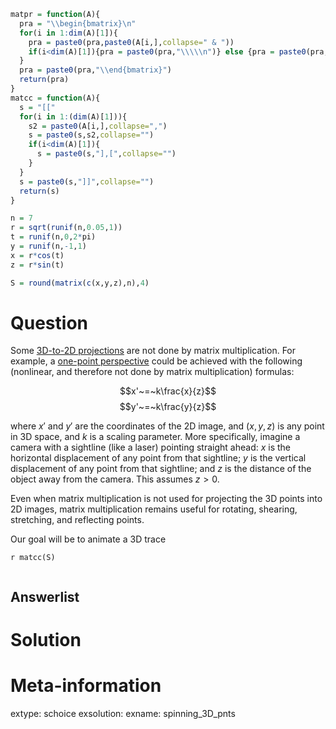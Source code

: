 ```r
matpr = function(A){
  pra = "\\begin{bmatrix}\n"
  for(i in 1:dim(A)[1]){
    pra = paste0(pra,paste0(A[i,],collapse=" & "))
    if(i<dim(A)[1]){pra = paste0(pra,"\\\\\n")} else {pra = paste0(pra,"\n")}
  }
  pra = paste0(pra,"\\end{bmatrix}")
  return(pra)
}
matcc = function(A){
  s = "[["
  for(i in 1:(dim(A)[1])){
    s2 = paste0(A[i,],collapse=",")
    s = paste0(s,s2,collapse="")
    if(i<dim(A)[1]){
      s = paste0(s,"],[",collapse="")
    }
  }
  s = paste0(s,"]]",collapse="")
  return(s)
}

n = 7
r = sqrt(runif(n,0.05,1))
t = runif(n,0,2*pi)
y = runif(n,-1,1)
x = r*cos(t)
z = r*sin(t)

S = round(matrix(c(x,y,z),n),4)

```

Question
========

Some [3D-to-2D projections](https://en.wikipedia.org/wiki/3D_projection) are not done by matrix multiplication. For example, a [one-point perspective](https://en.wikipedia.org/wiki/Perspective_(graphical)) could be achieved with the following (nonlinear, and therefore not done by matrix multiplication) formulas:

$$x'~=~k\frac{x}{z}$$
$$y'~=~k\frac{y}{z}$$

where $x'$ and $y'$ are the coordinates of the 2D image, and $(x,y,z)$ is any point in 3D space, and $k$ is a scaling parameter. More specifically, imagine a camera with a sightline (like a laser) pointing straight ahead: $x$ is the horizontal displacement of any point from that sightline; $y$ is the vertical displacement of any point from that sightline; and $z$ is the distance of the object away from the camera. This assumes $z>0$.

Even when matrix multiplication is not used for projecting the 3D points into 2D images, matrix multiplication remains useful for rotating, shearing, stretching, and reflecting points.

Our goal will be to animate a 3D trace

`r matcc(S)`

```r

```


Answerlist
--------




Solution
========




Meta-information
============
extype: schoice
exsolution: 
exname: spinning_3D_pnts